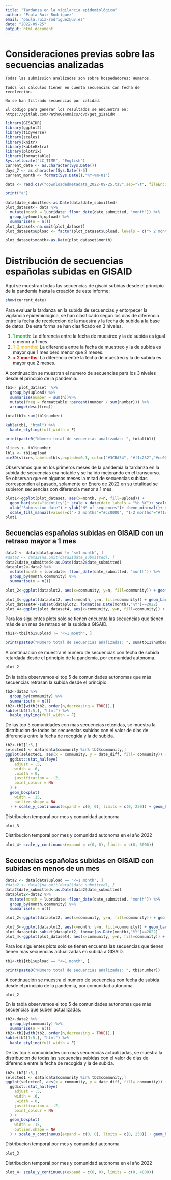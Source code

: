 ```yaml
---
title: "Tardanza en la vigilancia epidemiológica"
author: "Paula Ruiz Rodríguez"
email: "paula.ruiz-rodriguez@uv.es"
date: "2022-09-25"
output: html_document
---
```


# Consideraciones previas sobre las secuencias analizadas

`Todas las submission analizadas son sobre hospedadores: Humanos.`

`Todos los cálculos tienen en cuenta secuencias con fecha de recolección.`

`No se han filtrado secuencias por calidad.`

`El código para generar los resultados se encuentra en: https://gitlab.com/PathoGenOmics/cvd/get_gisaidR`

```r
library(GISAIDR)
library(ggplot2)
library(tidyverse)
library(scales)
library(knitr)
library(kableExtra)
library(plotrix)
library(formattable)
Sys.setlocale("LC_TIME", "English")
current_date <- as.character(Sys.Date())
days_7 <- as.character(Sys.Date()-6)
current_month <- format(Sys.Date(),"%Y-%m-01")

data <- read.csv("downloadedmetadata_2022-09-25.tsv",sep="\t", fileEncoding = "UTF-8", stringsAsFactors=FALSE)
```

```r
print("a")
```



```r
data$date_submitted<-as.Date(data$date_submitted)
plot_dataset<- data %>%
  mutate(month = lubridate::floor_date(date_submitted, 'month')) %>%
  group_by(month,upload) %>%
  summarise(n = n())
plot_dataset<-na.omit(plot_dataset)
plot_dataset$upload <- factor(plot_dataset$upload, levels = c("> 2 months", "1-2 months", "<=1 month"))

plot_dataset$month<-as.Date(plot_dataset$month)
```

# Distribución de secuencias españolas subidas en GISAID

Aquí se muestran todas las secuencias de gisaid subidas desde el principio de la pandemia hasta la creación de este informe:

```r
show(current_date)
```

Para evaluar la tardanza en la subida de secuencias y entorpecer la vigilancia epidemiológica, se han clasificado según los días de diferencia entre la fecha de recoleccion de la muestra y la fecha de subida a la base de datos. De esta forma se han clasificado en 3 niveles.

1.  [**1 month**]{style="color:#3CBA54"}: La diferencia entre la fecha de muestreo y la de subida es igual o menor a 1 mes.
2.  [**1-2 months**]{style="color:#f1c232"}: La diferencia entre la fecha de muestreo y la de subida es mayor que 1 mes pero menor que 2 meses.
3.  [**\> 2 months**]{style="color:#cc0000"}: La diferencia entre la fecha de muestreo y la de subida es mayor que 2 meses.

A continuación se muestran el numero de secuencias para los 3 niveles desde el principio de la pandemia:

```r
tb1<- plot_dataset  %>%
  group_by(upload) %>%
  summarise(number = sum(n))%>%
  mutate(freq = formattable::percent(number / sum(number))) %>% 
  arrange(desc(freq))

totaltb1<-sum(tb1$number)
```

```r
kable(tb1, "html") %>%
  kable_styling(full_width = F)

print(paste0("Número total de secuencias analizadas: ", totaltb1))

slices <- tb1$number
lbls <- tb1$upload
pie3D(slices,labels=lbls,explode=0.1, col=c("#3CBA54", "#f1c232","#cc0000"),radius=0.9)


```

Observamos que en los primeros meses de la pandemia la tardanza en la subida de secuencias era notable y se ha ido mejorando en el transcurso. Se observan que en algunos meses la mitad de secuencias subidas corresponden al pasado, solamente en Enero de 2022 en su totalidad se subieron secuencias con diferencia menor a 1 mes.

```r
plot1<-ggplot(plot_dataset, aes(x=month, y=n, fill=upload)) + 
  geom_bar(stat="identity")+ scale_x_date(date_labels = "%b %Y")+ scale_y_continuous(expand = c(0, 0), limits = c(0, 10000))+
  xlab("Submission date") + ylab("Nº of sequences")+ theme_minimal()+ theme(legend.position="bottom")+ 
  scale_fill_manual(values=c("> 2 months"="#cc0000", "1-2 months"="#f1c232", "<=1 month"="#3CBA54"))+theme(axis.text=element_text(size=12),axis.title=element_text(size=14,face="bold"))
plot1
```

## Secuencias españolas subidas en GISAID con un retraso mayor a 1 mes

```r
data2 <- data[data$upload != "<=1 month", ]
#data2 <- data2[na.omit(data2$date_submitted), ]
data2$date_submitted<-as.Date(data2$date_submitted)
dataplot2<-data2 %>%
  mutate(month = lubridate::floor_date(date_submitted, 'month')) %>%
  group_by(month,community) %>%
  summarise(n = n())

plot_2<-ggplot(dataplot2, aes(x=community, y=n, fill=community)) + geom_bar(stat="identity") + xlab("") + ylab("Number of sequences")   + theme_minimal()+ theme(axis.text.x = element_text(angle = 90, vjust = 0.5, hjust=1))+theme(axis.text=element_text(size=12),axis.title=element_text(size=14,face="bold"))

plot_3<-ggplot(dataplot2, aes(x=month, y=n, fill=community)) + geom_bar(stat="identity") + xlab("") + ylab("Number of sequences")   + theme_minimal()+ scale_x_date(date_labels = "%b %Y")
plot_dataset4<-subset(dataplot2, format(as.Date(month),"%Y")==2022)
plot_4<-ggplot(plot_dataset4, aes(x=community, y=n, fill=community)) + geom_bar(stat="identity") + xlab("") + ylab("Number of sequences") + facet_grid(vars(month), scales = "free") + theme(axis.text.x = element_text(angle = 90, vjust = 0.5, hjust=1))

```

Para los siguientes plots solo se tienen encuenta las secuencias que tienen más de un mes de retraso en la subida a GISAID.

```r
tb11<-tb1[tb1$upload != "<=1 month", ]
```

```r
print(paste0("Número total de secuencias analizadas: ", sum(tb11$number)))
```

A continuación se muestra el numero de secuencias con fecha de subida retardada desde el principio de la pandemia, por comunidad autonoma.

```r
plot_2
```

En la tabla observamos el top 5 de comunidades autonomas que más secuencias retrasan la subida desde el principio.

```r

tb2<-data2 %>%
  group_by(community) %>%
  summarise(n = n())
tb2<-tb2[with(tb2, order(n,decreasing = TRUE)),]
kable(tb2[1:5,], "html") %>%
  kable_styling(full_width = F)

```

De las top 5 comunidades con mas secuencias retenidas, se muestra la distribucion de todas las secuencias subidas con el valor de dias de diferencia entre la fecha de recogida y la de subida.

```r
tb2<-tb2[1:5,]
selected1 <- data[data$community %in% tb2$community,]
ggplot(selected1, aes(x = community, y = date_diff, fill= community)) + 
  ggdist::stat_halfeye(
    adjust = .5, 
    width = .6, 
    .width = 0, 
    justification = -.2, 
    point_colour = NA
  ) + 
  geom_boxplot(
    width = .15, 
    outlier.shape = NA
  ) + scale_y_continuous(expand = c(0, 0), limits = c(0, 250)) + geom_hline(yintercept=30, linetype="dashed", color = "red")+ xlab("") + ylab("Difference days")    + theme_minimal()
```

Distribucion temporal por mes y comunidad autonoma

```r
plot_3
```

Distribucion temporal por mes y comunidad autonoma en el año 2022

```r
plot_4+ scale_y_continuous(expand = c(0, 0), limits = c(0, 6000))
```

## Secuencias españolas subidas en GISAID con subidas en menos de un mes

```r
data2 <- data[data$upload == "<=1 month", ]
#data2 <- data2[na.omit(data2$date_submitted), ]
data2$date_submitted<-as.Date(data2$date_submitted)
dataplot2<-data2 %>%
  mutate(month = lubridate::floor_date(date_submitted, 'month')) %>%
  group_by(month,community) %>%
  summarise(n = n())

plot_2<-ggplot(dataplot2, aes(x=community, y=n, fill=community)) + geom_bar(stat="identity") + xlab("") + ylab("Number of sequences")   + theme_minimal()+ theme(axis.text.x = element_text(angle = 90, vjust = 0.5, hjust=1))+theme(axis.text=element_text(size=12),axis.title=element_text(size=14,face="bold"))

plot_3<-ggplot(dataplot2, aes(x=month, y=n, fill=community)) + geom_bar(stat="identity") + xlab("") + ylab("Number of sequences")   + theme_minimal()+ scale_x_date(date_labels = "%b %Y")
plot_dataset4<-subset(dataplot2, format(as.Date(month),"%Y")==2022)
plot_4<-ggplot(plot_dataset4, aes(x=community, y=n, fill=community)) + geom_bar(stat="identity") + xlab("") + ylab("Number of sequences") + facet_grid(vars(month), scales = "free") + theme(axis.text.x = element_text(angle = 90, vjust = 0.5, hjust=1))

```

Para los siguientes plots solo se tienen encuenta las secuencias que tienen tienen mas secuencias actualizadas en subida a GISAID.

```r
tb1<-tb1[tb1$upload == "<=1 month", ]
```

```r
print(paste0("Número total de secuencias analizadas: ", tb1$number))
```

A continuación se muestra el numero de secuencias con fecha de subida desde el principio de la pandemia, por comunidad autonoma.

```r
plot_2
```

En la tabla observamos el top 5 de comunidades autonomas que más secuencias que suben actualizadas.

```r

tb2<-data2 %>%
  group_by(community) %>%
  summarise(n = n())
tb2<-tb2[with(tb2, order(n,decreasing = TRUE)),]
kable(tb2[1:5,], "html") %>%
  kable_styling(full_width = F)

```

De las top 5 comunidades con mas secuencias actualizadas, se muestra la distribucion de todas las secuencias subidas con el valor de dias de diferencia entre la fecha de recogida y la de subida.

```r
tb2<-tb2[1:5,]
selected1 <- data[data$community %in% tb2$community,]
ggplot(selected1, aes(x = community, y = date_diff, fill= community)) + 
  ggdist::stat_halfeye(
    adjust = .5, 
    width = .6, 
    .width = 0, 
    justification = -.2, 
    point_colour = NA
  ) + 
  geom_boxplot(
    width = .15, 
    outlier.shape = NA
  ) + scale_y_continuous(expand = c(0, 0), limits = c(0, 250)) + geom_hline(yintercept=30, linetype="dashed", color = "red")+ xlab("") + ylab("Difference days")    + theme_minimal()
```

Distribucion temporal por mes y comunidad autonoma

```r
plot_3
```

Distribucion temporal por mes y comunidad autonoma en el año 2022

```r
plot_4+ scale_y_continuous(expand = c(0, 0), limits = c(0, 4000))
```
